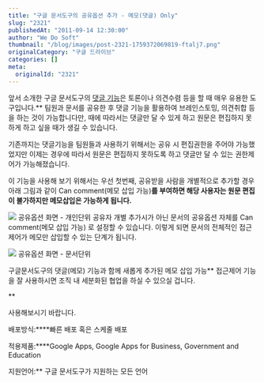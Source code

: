 ```yaml
---
title: "구글 문서도구의 공유옵션 추가 - 메모(댓글) Only"
slug: "2321"
publishedAt: "2011-09-14 12:30:00"
author: "We Do Soft"
thumbnail: "/blog/images/post-2321-1759372069819-ftalj7.png"
originalCategory: "구글 드라이브"
categories: []
meta:
  originalId: "2321"
---
```


앞서 소개한 구글 문서도구의 [댓글 기능](http://blog.wedosoft.net/2011/09/blog-post_14.html)은 토론이나 의견수렴 등을 할 때 매우 유용한 도구입니다.**
팀원과 문서를 공유한 후 댓글 기능을 활용하여 브레인스토밍, 의견취합 등을 하는 것이 가능합니다만, 때에 따라서는 댓글만 달 수 있게 하고 원문은 편집하지 못하게 하고 싶을 때가 생길 수 있습니다.

기존까지는 댓글기능을 팀원들과 사용하기 위해서는 공유 시 편집권한을 주어야 가능했었지만 이제는 경우에 따라서 원문은 편집하지 못하도록 하고 댓글만 달 수 있는 권한제어가 가능해졌습니다.

이 기능을 사용해 보기 위해서는 우선 첫번째, 공유받을 사람을 개별적으로 추가할 경우 아래 그림과 같이 Can comment(메모 삽입 가능)**를 부여하면 해당 사용자는 원문 편집이 불가하지만 메모삽입은 가능하게 됩니다.**

![](/blog/images/post-2321-1759372069819-ftalj7.png)
공유옵션 화면 - 개인단위
공유자 개별 추가시가 아닌 문서의 공유옵션 자체를 Can comment(메모 삽입 가능) 로 설정할 수 있습니다. 이렇게 되면 문서의 전체적인 접근제어가 메모만 삽입할 수 있는 단계가 됩니다.

![](/blog/images/post-2321-1759372069868-jhkqt3.png)
공유옵션 화면 - 문서단위

구글문서도구의 댓글(메모) 기능과 함께 새롭게 추가된 메모 삽입 가능** 접근제어 기능을 잘 사용하시면 조직 내 세분화된 협업을 하실 수 있으실 겁니다.

**

사용해보시기 바랍니다.

배포방식:****빠른 배포 혹은 스케줄 배포

적용제품:****Google Apps, Google Apps for Business, Government and Education

지원언어:**
구글 문서도구가 지원하는 모든 언어
